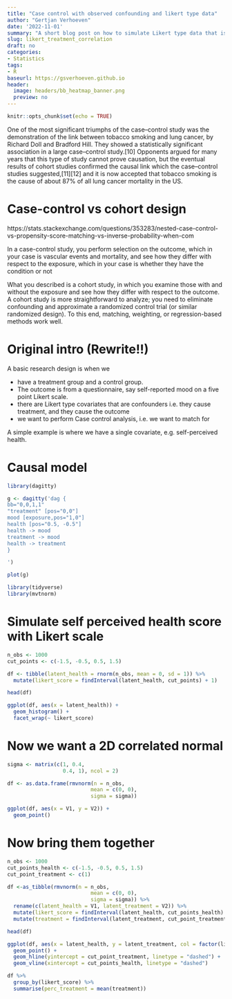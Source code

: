 ```yaml
---
title: "Case control with observed confounding and likert type data"
author: "Gertjan Verhoeven"
date: '2022-11-01'
summary: "A short blog post on how to simulate Likert type data that is correlated with a treatment variable"
slug: likert_treatment_correlation
draft: no
categories:
- Statistics
tags:
- R
baseurl: https://gsverhoeven.github.io
header:
  image: headers/bb_heatmap_banner.png
  preview: no
---
```

```r
knitr::opts_chunk$set(echo = TRUE)
```

One of the most significant triumphs of the case–control study was the demonstration of the link between tobacco smoking and lung cancer, by Richard Doll and Bradford Hill. They showed a statistically significant association in a large case–control study.[10] Opponents argued for many years that this type of study cannot prove causation, but the eventual results of cohort studies confirmed the causal link which the case–control studies suggested,[11][12] and it is now accepted that tobacco smoking is the cause of about 87% of all lung cancer mortality in the US. 

# Case-control vs cohort design

https://stats.stackexchange.com/questions/353283/nested-case-control-vs-propensity-score-matching-vs-inverse-probability-when-com

In a case-control study, you perform selection on the outcome, which in your case is vascular events and mortality, and see how they differ with respect to the exposure, which in your case is whether they have the condition or not

What you described is a cohort study, in which you examine those with and without the exposure and see how they differ with respect to the outcome. A cohort study is more straightforward to analyze; you need to eliminate confounding and approximate a randomized control trial (or similar randomized design). To this end, matching, weighting, or regression-based methods work well.

# Original intro (Rewrite!!)
A basic research design is when we 

* have a treatment group and a control group. 
* The outcome is from a questionnaire, say self-reported mood on a five point Likert scale.
* there are Likert type covariates that are confounders i.e. they cause treatment, and they cause the outcome
* we want to perform Case control analysis, i.e. we want to match for 

A simple example is where we have a single covariate, e.g. self-perceived health.


# Causal model

```r
library(dagitty)

g <- dagitty('dag {
bb="0,0,1,1"
"treatment" [pos="0,0"]
mood [exposure,pos="1,0"]
health [pos="0.5, -0.5"]
health -> mood
treatment -> mood
health -> treatment
}

')

plot(g)
```

```r
library(tidyverse)
library(mvtnorm)
```

# Simulate self perceived health score with Likert scale

```r
n_obs <- 1000
cut_points <- c(-1.5, -0.5, 0.5, 1.5)

df <- tibble(latent_health = rnorm(n_obs, mean = 0, sd = 1)) %>%
  mutate(likert_score = findInterval(latent_health, cut_points) + 1)

head(df)
```


```r
ggplot(df, aes(x = latent_health)) +
  geom_histogram() +
  facet_wrap(~ likert_score)
```


# Now we want a 2D correlated normal 

```r
sigma <- matrix(c(1, 0.4, 
                  0.4, 1), ncol = 2)

df <- as.data.frame(rmvnorm(n = n_obs, 
                           mean = c(0, 0), 
                           sigma = sigma))

ggplot(df, aes(x = V1, y = V2)) +
  geom_point()
```
# Now bring them together

```r
n_obs <- 1000
cut_points_health <- c(-1.5, -0.5, 0.5, 1.5)
cut_point_treatment <- c(1)

df <-as_tibble(rmvnorm(n = n_obs, 
                           mean = c(0, 0), 
                           sigma = sigma)) %>%
  rename(c(latent_health = V1, latent_treatment = V2)) %>%
  mutate(likert_score = findInterval(latent_health, cut_points_health) + 1) %>%
  mutate(treatment = findInterval(latent_treatment, cut_point_treatment))

head(df)
```
```r
ggplot(df, aes(x = latent_health, y = latent_treatment, col = factor(likert_score), shape = factor(treatment))) +
  geom_point() +
  geom_hline(yintercept = cut_point_treatment, linetype = "dashed") +
  geom_vline(xintercept = cut_points_health, linetype = "dashed")
```
```r
df %>%
  group_by(likert_score) %>%
  summarise(perc_treatment = mean(treatment))
```

